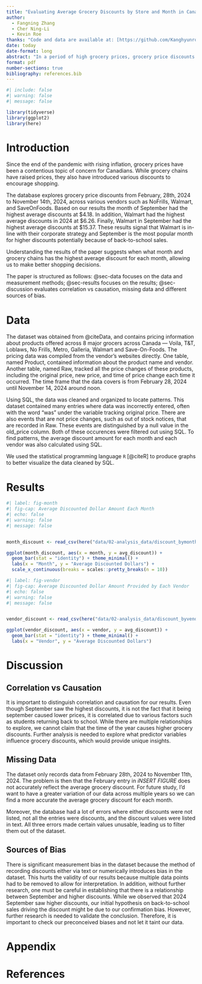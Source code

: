 ```yaml
---
title: "Evaluating Average Grocery Discounts by Store and Month in Canada in 2024"
author: 
  - Fangning Zhang
  - Cher Ning-Li
  - Kevin Roe
thanks: "Code and data are available at: [https://github.com/Kanghyunroe/grocery_discount](https://github.com/Kanghyunroe/grocery_discount)."
date: today
date-format: long
abstract: "In a period of high grocery prices, grocery price discounts have helped lower costs of living for Canadians. The paper evaluates average grocery discounts by store and month and found that the highest average discounts occured in September and at Walmart at $15.37. The results of the paper informs shoppers' spending patterns to find the best deal."
format: pdf
number-sections: true
bibliography: references.bib
---
```


```r
#| include: false
#| warning: false
#| message: false

library(tidyverse)
library(ggplot2)
library(here)
```

# Introduction

Since the end of the pandemic with rising inflation, grocery prices have been a contentious topic of concern for Canadians. While grocery chains have raised prices, they also have introduced various discounts to encourage shopping. 

The database explores grocery price discounts from February, 28th, 2024 to November 14th, 2024, across various vendors such as NoFrills, Walmart, and SaveOnFoods. Based on our results the month of September had the highest average discounts at \$4.18. In addition, Walmart had the highest average discounts in 2024 at \$6.26. Finally, Walmart in September had the highest average discounts at \$15.37. These results signal that Walmart is in-line with their corporate strategy and September is the most popular month for higher discounts potentially because of back-to-school sales. 

Understanding the results of the paper suggests when what month and grocery chains has the highest average discount for each month, allowing us to make better shopping decisions. 

The paper is structured as follows: @sec-data focuses on the data and measurement methods; @sec-results focuses on the results; @sec-discussion evaluates correlation vs causation, missing data and different sources of bias. 



# Data {#sec-data}

The dataset was obtained from @citeData, and contains pricing information about products offered across 8 major grocers across Canada — Voila, T&T, Loblaws, No Frills, Metro, Galleria, Walmart and Save-On-Foods. The pricing data was compiled from the vendor's websites directly. One table, named Product, contained information about the product name and vendor. Another table, named Raw, tracked all the price changes of these products, including the original price, new price, and time of price change each time it occurred. The time frame that the data covers is from February 28, 2024 until November 14, 2024 around noon. 

Using SQL, the data was cleaned and organized to locate patterns. This dataset contained many entries where data was incorrectly entered, often with the word "was" under the variable tracking original price. There are also events that are not price changes, such as out of stock notices, that are recorded in Raw. These events are distinguished by a null value in the old_price column. Both of these occurences were filtered out using SQL. To find patterns, the average discount amount for each month and each vendor was also calculated using SQL.

We used the statistical programming language `R` [@citeR] to produce graphs to better visualize the data cleaned by SQL. 

# Results {#sec-results}

```r
#| label: fig-month
#| fig-cap: Average Discounted Dollar Amount Each Month
#| echo: false
#| warning: false
#| message: false


month_discount <- read_csv(here("data/02-analysis_data/discount_bymonth.csv"), show_col_types = FALSE)

ggplot(month_discount, aes(x = month, y = avg_discount)) + 
  geom_bar(stat = "identity") + theme_minimal() + 
  labs(x = "Month", y = "Average Discounted Dollars") +
  scale_x_continuous(breaks = scales::pretty_breaks(n = 10))
```

```r
#| label: fig-vendor
#| fig-cap: Average Discounted Dollar Amount Provided by Each Vendor
#| echo: false
#| warning: false
#| message: false


vendor_discount <- read_csv(here("data/02-analysis_data/discount_byvendors.csv"), show_col_types = FALSE)

ggplot(vendor_discount, aes(x = vendor, y = avg_discount)) + 
  geom_bar(stat = "identity") + theme_minimal() + 
  labs(x = "Vendor", y = "Average Discounted Dollars")
```



# Discussion {#sec-discussion}

## Correlation vs Causation {#sec-discussion-correlation-and-causation}

It is important to distinguish correlation and causation for our results. Even though September saw the highest discounts, it is not the fact that it being september caused lower prices, it is correlated due to various factors such as students returning back to school. While there are multiple relationships to explore, we cannot claim that the time of the year causes higher grocery discounts. Further analysis is needed to explore what predictor variables influence grocery discounts, which would provide unique insights. 

## Missing Data {#sec-discussion-missing-data}

The dataset only records data from February 28th, 2024 to November 11th, 2024. The problem is then that the February entry in *iNSERT FIGURE* does not accurately reflect the average grocery discount. For future study, I'd want to have a greater variation of our data across multiple years so we can find a more accurate the average grocery discount for each month. 

Moreover, the database had a lot of errors where either discounts were not listed, not all the entries were discounts, and the discount values were listed in text. All three errors made certain values unusable, leading us to filter them out of the dataset. 

## Sources of Bias {#sec-discussion-bias} 

There is significant measurement bias in the dataset because the method of recording discounts either via text or numerically introduces bias in the dataset. This hurts the validity of our results because multiple data points had to be removed to allow for interpretation. In addition, without further research, one must be careful in establishing that there is a relationship between September and higher discounts. While we observed that 2024 September saw higher discounts, our initial hypothesis on back-to-school sales driving the discount might be due to our confirmation bias. However, further research is needed to validate the conclusion. Therefore, it is important to check our preconceived biases and not let it taint our data.

\newpage

\appendixW

# Appendix {-}

\newpage


# References


